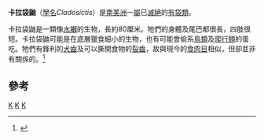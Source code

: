 {{Automatic taxobox
| taxon = Cladosictis
| name = 卡拉袋鼬属
| fossil_range = {{Fossil range|17.5|15.5}}
| image = 
| image_caption = 
| authority = Ameghino 1887
}}
'''卡拉袋鼬'''（[[學名|學名]]''Cladosictis''）是[[南美洲|南美洲]]一[[屬|屬]]已[[滅絕|滅絕]]的[[有袋類|有袋類]]。

卡拉袋鼬是一類像[[水獺|水獺]]的生物，長約80厘米。牠們的身體及尾巴都很長，四肢很短。卡拉袋鼬可能是在底層獵食細小的生物，也有可能會偷系[[鳥類|鳥類]]及[[爬行類|爬行類]]的蛋吃。牠們有鋒利的[[犬齒|犬齒]]及可以撕開食物的[[裂齒|裂齒]]，故與現今的[[食肉目|食肉目]]相似，但卻並非有關係的。<ref name=EoDP>{{cite book en|author=Palmer, D.|year=1999|title=The Marshall Illustrated Encyclopedia of Dinosaurs and Prehistoric Animals|publisher= Marshall Editions|location=London|pages=202–203|id=ISBN 1-84028-152-9}}</ref>

==參考==
{{reflist}}
{{Cite web|author=Mikko Haaramo|title=Hathliacynidae|url=http://www.helsinki.fi/~mhaaramo/metazoa/deuterostoma/chordata/synapsida/metatheria/notometatheria/sparassodonta/hathliacynidae.html|publisher=Mikko's Phylogeny Archive|accessdate=2010-05-26|date=2004-01-06|archive-date=2019-02-23|archive-url=https://web.archive.org/web/20190223230234/http://www.helsinki.fi/~mhaaramo/metazoa/deuterostoma/chordata/synapsida/metatheria/notometatheria/sparassodonta/hathliacynidae.html|dead-url=no}}
{{後獸下綱|S.}}
{{Taxonbar}}

[[Category:1887年描述的分类群|K]]
[[Category:哈氏袋犬科|K]]
[[Category:中新世哺乳類|K]]